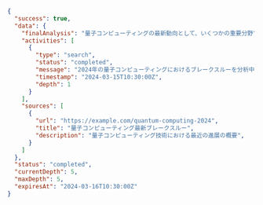 ```json
{
  "success": true,
  "data": {
    "finalAnalysis": "量子コンピューティングの最新動向として、いくつかの重要分野で顕著な進展が見られる。\n\n1. 誤り訂正：量子誤り訂正の改良により量子ビットの安定性が向上\n2. 量子優位性：特定の計算タスクで量子優位性を示す実証が複数報告\n3. ハードウェアの進展：超伝導回路やイオントラップを用いた新アーキテクチャ\n4. 商用利用：最適化や暗号分野での産業採用が拡大",
    "activities": [
      {
        "type": "search",
        "status": "completed",
        "message": "2024年の量子コンピューティングにおけるブレークスルーを分析中",
        "timestamp": "2024-03-15T10:30:00Z",
        "depth": 1
      }
    ],
    "sources": [
      {
        "url": "https://example.com/quantum-computing-2024",
        "title": "量子コンピューティング最新ブレークスルー",
        "description": "量子コンピューティング技術における最近の進展の概要",
      }
    ]
  },
  "status": "completed",
  "currentDepth": 5,
  "maxDepth": 5,
  "expiresAt": "2024-03-16T10:30:00Z"
} 
```
